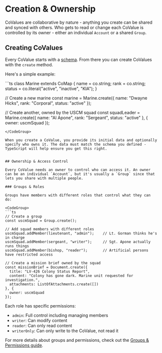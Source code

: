 

# Creation & Ownership

CoValues are collaborative by nature - anything you create can be shared and synced with others. Who gets to read or change each CoValue is controlled by its owner - either an individual `Account` or a shared `Group`.

## Creating CoValues

Every CoValue starts with a [schema](/docs/schemas/covalues#start-your-app-with-a-schema). From there you can create CoValues with the `create` method. 

Here's a simple example:

<CodeGroup>
```ts
class Marine extends CoMap {
  name = co.string;
  rank = co.string;
  status = co.literal("active", "inactive", "KIA");
}

// Create a new marine
const marine = Marine.create({ 
  name: "Dwayne Hicks",
  rank: "Corporal",
  status: "active"
});

// Create another, owned by the USCM squad
const squadLeader = Marine.create({
  name: "Al Apone",
  rank: "Sergeant",
  status: "active"
}, {
  owner: uscmSquad
});
```
</CodeGroup>

When you create a CoValue, you provide its initial data and optionally specify who owns it. The data must match the schema you defined - TypeScript will help ensure you get this right.


## Ownership & Access Control

Every CoValue needs an owner to control who can access it. An owner can be an individual `Account`, but it's usually a `Group` since that lets you share with multiple people.

### Groups & Roles

Groups have members with different roles that control what they can do:

<CodeGroup>
```ts
// Create a group
const uscmSquad = Group.create();

// Add squad members with different roles
uscmSquad.addMember(lieutenant, "admin");    // Lt. Gorman thinks he's in charge
uscmSquad.addMember(sergeant, "writer");     // Sgt. Apone actually runs things
uscmSquad.addMember(bishop, "reader");       // Artificial persons have restricted access

// Create a mission brief owned by the squad
const missionBrief = Document.create({
  title: "LV-426 Colony Status Report",
  content: "Colony has gone dark. Marine unit requested for investigation.",
  attachments: ListOfAttachments.create([])
}, {
  owner: uscmSquad
});
```
</CodeGroup>

Each role has specific permissions:
- `admin`: Full control including managing members
- `writer`: Can modify content
- `reader`: Can only read content
- `writerOnly`: Can only write to the CoValue, not read it

For more details about groups and permissions, check out the [Groups & Permissions guide](/docs/groups/permissions).

